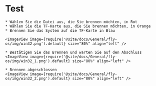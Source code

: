 
# Test

    * Wählen Sie die Datei aus, die Sie brennen möchten, in Rot
    * Wählen Sie die TF-Karte aus, die Sie brennen möchten, in Orange
    * Brennen Sie das System auf die TF-Karte in Blau

    <ImageView image={require('@site/docs/General/fly-os/img/win32.png').default} size="80%" align="left" />

    * Bestätigen Sie das Brennen und warten Sie auf den Abschluss
    <ImageView image={require('@site/docs/General/fly-os/img/win32_1.png').default} size="80%" align="left" />

    * Brennen abgeschlossen
    <ImageView image={require('@site/docs/General/fly-os/img/win32_2.png').default} size="80%" align="left" />